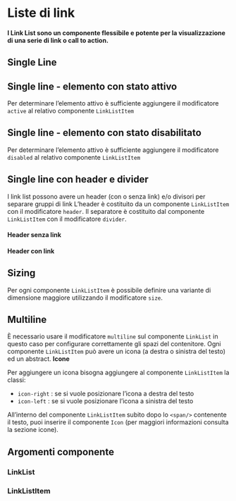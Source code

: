 
<Meta title='Documentazione/Organizzare i contenuti/LinkList' of={LinkList} />

# Liste di link

#### I Link List sono un componente flessibile e potente per la visualizzazione di una serie di link o call to action.

## Single Line

<Canvas>
  <Story id='componenti-linklist--esempi' />
</Canvas>

## Single line - elemento con stato attivo

Per determinare l’elemento attivo è sufficiente aggiungere il modificatore `active` al relativo componente `LinkListItem`

<Canvas>
  <Story id='componenti-linklist--stato-attivo' />
</Canvas>

## Single line - elemento con stato disabilitato

Per determinare l’elemento attivo è sufficiente aggiungere il modificatore `disabled` al relativo componente `LinkListItem`

<Canvas>
  <Story id='componenti-linklist--stato-disabilitato' />
</Canvas>

## Single line con header e divider

I link list possono avere un header (con o senza link) e/o divisori per separare gruppi di link
L’header è costituito da un componente `LinkListItem` con il modificatore `header`.
Il separatore è costituito dal componente `LinkListItem` con il modificatore `divider`.

#### Header senza link

<Canvas>
  <Story id='componenti-linklist--header-e-divider-no-link' />
</Canvas>

#### Header con link

<Canvas>
  <Story id='componenti-linklist--header-e-divider-con-link' />
</Canvas>

## Sizing

Per ogni componente `LinkListItem` è possibile definire una variante di dimensione maggiore utilizzando il modificatore `size`.

<Canvas>
  <Story id='componenti-linklist--sizing' />
</Canvas>

## Multiline

È necessario usare il modificatore `multiline` sul componente `LinkList` in questo caso per configurare correttamente gli spazi del contenitore.
Ogni componente `LinkListItem` può avere un icona (a destra o sinistra del testo) ed un abstract.
**Icone**

Per aggiungere un icona bisogna aggiungere al componente `LinkListItem` la classi:

- `icon-right` : se si vuole posizionare l’icona a destra del testo
- `icon-left` : se si vuole posizionare l’icona a sinistra del testo

All’interno del componente `LinkListItem` subito dopo lo `<span/>` contenente il testo, puoi inserire il componente `Icon` (per maggiori informazioni consulta la sezione icone).

<Canvas>
  <Story id='componenti-linklist--esempio-multiline' />
</Canvas>

## Argomenti componente

### LinkList

<ArgsTable of={LinkList} />

### LinkListItem

<ArgsTable of={LinkListItem} />
